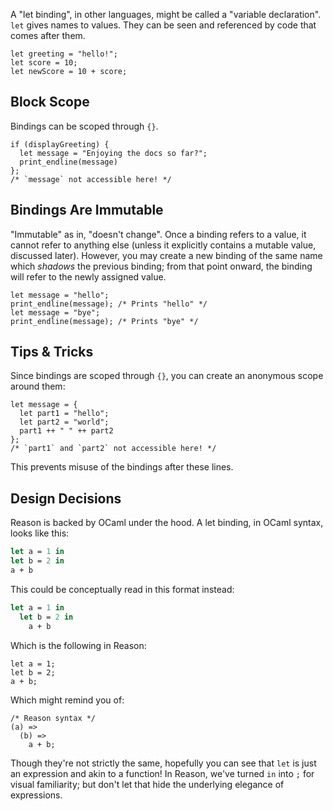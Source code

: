 
A "let binding", in other languages, might be called a "variable declaration". `let` gives names to values. They can be seen and referenced by code that comes after them.

```reason
let greeting = "hello!";
let score = 10;
let newScore = 10 + score;
```

## Block Scope

Bindings can be scoped through `{}`.

```reason
if (displayGreeting) {
  let message = "Enjoying the docs so far?";
  print_endline(message)
};
/* `message` not accessible here! */
```

## Bindings Are Immutable

"Immutable" as in, "doesn't change". Once a binding refers to a value, it cannot refer to anything else (unless it
explicitly contains a mutable value, discussed later). However, you may create a new binding of the same name which *shadows* the previous binding; from that point onward, the binding will refer to the newly assigned value.

```reason
let message = "hello";
print_endline(message); /* Prints "hello" */
let message = "bye";
print_endline(message); /* Prints "bye" */
```

## Tips & Tricks

Since bindings are scoped through `{}`, you can create an anonymous scope around them:

```reason
let message = {
  let part1 = "hello";
  let part2 = "world";
  part1 ++ " " ++ part2
};
/* `part1` and `part2` not accessible here! */
```

This prevents misuse of the bindings after these lines.

## Design Decisions

Reason is backed by OCaml under the hood. A let binding, in OCaml syntax, looks like this:

```ocaml
let a = 1 in
let b = 2 in
a + b
```

This could be conceptually read in this format instead:

```ocaml
let a = 1 in
  let b = 2 in
    a + b
```

Which is the following in Reason:

```reason
let a = 1;
let b = 2;
a + b;
```

Which might remind you of:

```reason
/* Reason syntax */
(a) =>
  (b) =>
    a + b;
```

Though they're not strictly the same, hopefully you can see that `let` is just an expression and akin to a function! In Reason, we've turned `in` into `;` for visual familiarity; but don't let that hide the underlying elegance of expressions.

